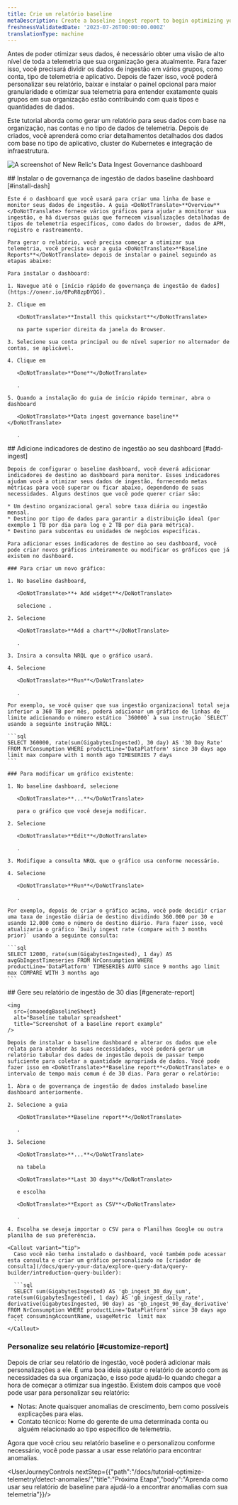 ```yaml
---
title: Crie um relatório baseline
metaDescription: Create a baseline ingest report to begin optimizing your data.
freshnessValidatedDate: '2023-07-26T00:00:00.000Z'
translationType: machine
---
```




Antes de poder otimizar seus dados, é necessário obter uma visão de alto nível de toda a telemetria que sua organização gera atualmente. Para fazer isso, você precisará dividir os dados de ingestão em vários grupos, como conta, tipo de telemetria e aplicativo. Depois de fazer isso, você poderá personalizar seu relatório, baixar e instalar o painel opcional para maior granularidade e otimizar sua telemetria para entender exatamente quais grupos em sua organização estão contribuindo com quais tipos e quantidades de dados.

Este tutorial aborda como gerar um relatório para seus dados com base na organização, nas contas e no tipo de dados de telemetria. Depois de criados, você aprenderá como criar detalhamentos detalhados dos dados com base no tipo de aplicativo, cluster do Kubernetes e integração de infraestrutura.

<img
  title="Data Ingest Dash"
  alt="A screenshot of New Relic's Data Ingest Governance dashboard"
  src={omaoedgIngestDash}
/>

<Steps>
  <Step>
    ## Instalar o de governança de ingestão de dados baseline dashboard [#install-dash]

    Este é o dashboard que você usará para criar uma linha de base e monitor seus dados de ingestão. A guia <DoNotTranslate>**Overview**</DoNotTranslate> fornece vários gráficos para ajudar a monitorar sua ingestão, e há diversas guias que fornecem visualizações detalhadas de tipos de telemetria específicos, como dados do browser, dados de APM, registro e rastreamento.

    Para gerar o relatório, você precisa começar a otimizar sua telemetria, você precisa usar a guia <DoNotTranslate>**Baseline Reports**</DoNotTranslate> depois de instalar o painel seguindo as etapas abaixo:

    Para instalar o dashboard:

    1. Navegue até o [início rápido de governança de ingestão de dados](https://onenr.io/0PoR8zpDYQG).

    2. Clique em

       <DoNotTranslate>**Install this quickstart**</DoNotTranslate>

       na parte superior direita da janela do Browser.

    3. Selecione sua conta principal ou de nível superior no alternador de contas, se aplicável.

    4. Clique em

       <DoNotTranslate>**Done**</DoNotTranslate>

       .

    5. Quando a instalação do guia de início rápido terminar, abra o dashboard

       <DoNotTranslate>**Data ingest governance baseline**</DoNotTranslate>

       .
  </Step>

  <Step>
    ## Adicione indicadores de destino de ingestão ao seu dashboard [#add-ingest]

    Depois de configurar o baseline dashboard, você deverá adicionar indicadores de destino ao dashboard para monitor. Esses indicadores ajudam você a otimizar seus dados de ingestão, fornecendo metas métricas para você superar ou ficar abaixo, dependendo de suas necessidades. Alguns destinos que você pode querer criar são:

    * Um destino organizacional geral sobre taxa diária ou ingestão mensal.
    * Destino por tipo de dados para garantir a distribuição ideal (por exemplo 1 TB por dia para log e 2 TB por dia para métrica).
    * Destino para subcontas ou unidades de negócios específicas.

    Para adicionar esses indicadores de destino ao seu dashboard, você pode criar novos gráficos inteiramente ou modificar os gráficos que já existem no dashboard.

    ### Para criar um novo gráfico:

    1. No baseline dashboard,

       <DoNotTranslate>**+ Add widget**</DoNotTranslate>

       selecione .

    2. Selecione

       <DoNotTranslate>**Add a chart**</DoNotTranslate>

       .

    3. Insira a consulta NRQL que o gráfico usará.

    4. Selecione

       <DoNotTranslate>**Run**</DoNotTranslate>

       .

    Por exemplo, se você quiser que sua ingestão organizacional total seja inferior a 360 TB por mês, poderá adicionar um gráfico de linhas de limite adicionando o número estático `360000` à sua instrução `SELECT` usando a seguinte instrução NRQL:

    ```sql
    SELECT 360000, rate(sum(GigabytesIngested), 30 day) AS '30 Day Rate' FROM NrConsumption WHERE productLine='DataPlatform' since 30 days ago limit max compare with 1 month ago TIMESERIES 7 days
    ```

    ### Para modificar um gráfico existente:

    1. No baseline dashboard, selecione

       <DoNotTranslate>**...**</DoNotTranslate>

       para o gráfico que você deseja modificar.

    2. Selecione

       <DoNotTranslate>**Edit**</DoNotTranslate>

       .

    3. Modifique a consulta NRQL que o gráfico usa conforme necessário.

    4. Selecione

       <DoNotTranslate>**Run**</DoNotTranslate>

       .

    Por exemplo, depois de criar o gráfico acima, você pode decidir criar uma taxa de ingestão diária de destino dividindo 360.000 por 30 e usando 12.000 como o número de destino diário. Para fazer isso, você atualizaria o gráfico `Daily ingest rate (compare with 3 months prior)` usando a seguinte consulta:

    ```sql
    SELECT 12000, rate(sum(GigabytesIngested), 1 day) AS avgGbIngestTimeseries FROM NrConsumption WHERE productLine='DataPlatform' TIMESERIES AUTO since 9 months ago limit max COMPARE WITH 3 months ago
    ```
  </Step>

  <Step>
    ## Gere seu relatório de ingestão de 30 dias [#generate-report]

    <img
      src={omaoedgBaselineSheet}
      alt="Baseline tabular spreadsheet"
      title="Screenshot of a baseline report example"
    />

    Depois de instalar o baseline dashboard e alterar os dados que ele relata para atender às suas necessidades, você poderá gerar um relatório tabular dos dados de ingestão depois de passar tempo suficiente para coletar a quantidade apropriada de dados. Você pode fazer isso em <DoNotTranslate>**Baseline report**</DoNotTranslate> e o intervalo de tempo mais comum é de 30 dias. Para gerar o relatório:

    1. Abra o de governança de ingestão de dados instalado baseline dashboard anteriormente.

    2. Selecione a guia

       <DoNotTranslate>**Baseline report**</DoNotTranslate>

       .

    3. Selecione

       <DoNotTranslate>**...**</DoNotTranslate>

       na tabela

       <DoNotTranslate>**Last 30 days**</DoNotTranslate>

       e escolha

       <DoNotTranslate>**Export as CSV**</DoNotTranslate>

       .

    4. Escolha se deseja importar o CSV para o Planilhas Google ou outra planilha de sua preferência.

    <Callout variant="tip">
      Caso você não tenha instalado o dashboard, você também pode acessar esta consulta e criar um gráfico personalizado no [criador de consulta](/docs/query-your-data/explore-query-data/query-builder/introduction-query-builder):

      ```sql
      SELECT sum(GigabytesIngested) AS 'gb_ingest_30_day_sum', rate(sum(GigabytesIngested), 1 day) AS 'gb_ingest_daily_rate', derivative(GigabytesIngested, 90 day) as 'gb_ingest_90_day_derivative' FROM NrConsumption WHERE productLine='DataPlatform' since 30 days ago facet consumingAccountName, usageMetric  limit max
      ```
    </Callout>
  </Step>
</Steps>

### Personalize seu relatório [#customize-report]

Depois de criar seu relatório de ingestão, você poderá adicionar mais personalizações a ele. É uma boa ideia ajustar o relatório de acordo com as necessidades da sua organização, e isso pode ajudá-lo quando chegar a hora de começar a otimizar sua ingestão. Existem dois campos que você pode usar para personalizar seu relatório:

* Notas: Anote quaisquer anomalias de crescimento, bem como possíveis explicações para elas.
* Contato técnico: Nome do gerente de uma determinada conta ou alguém relacionado ao tipo específico de telemetria.

Agora que você criou seu relatório baseline e o personalizou conforme necessário, você pode passar a usar esse relatório para encontrar anomalias.

<UserJourneyControls nextStep={{"path":"/docs/tutorial-optimize-telemetry/detect-anomalies/","title":"Próxima Etapa","body":"Aprenda como usar seu relatório de baseline para ajudá-lo a encontrar anomalias com sua telemetria"}}/>